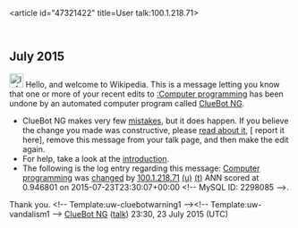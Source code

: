<article id="47321422" title=User talk:100.1.218.71>
	<talkpage id="47321422" title="User talk:100.1.218.71">


== July 2015 ==
[[File:Information.svg|left|25px|alt=]] Hello, and welcome to Wikipedia. This is a message letting you know that one or more of your recent edits to [[:Computer programming]] has been undone by an automated computer program called [[User:ClueBot NG|ClueBot NG]].
{{clear}}
* ClueBot NG makes very few [[User:ClueBot NG#Information About False Positives|mistakes]], but it does happen. If you believe the change you made was constructive, please [[User:ClueBot NG#Information About False Positives|read about it]], [{{User:ClueBot NG/Warnings/FPReport|2298085}} report it here], remove this message from your talk page, and then make the edit again.
* For help, take a look at the [[Wikipedia:Introduction|introduction]].
* The following is the log entry regarding this message: [[Computer programming]] was [https://en.wikipedia.org/w/index.php?title=Computer+programming&amp;diff=672801235&amp;oldid=672404149 changed] by [[Special:Contributions/100.1.218.71|100.1.218.71]] [[User:100.1.218.71|(u)]] [[User talk:100.1.218.71|(t)]] ANN scored at 0.946801 on 2015-07-23T23:30:07+00:00 &lt;!-- MySQL ID: 2298085 --&gt;.
Thank you. &lt;!-- Template:uw-cluebotwarning1 --&gt;&lt;!-- Template:uw-vandalism1 --&gt; [[User:ClueBot NG|ClueBot NG]] ([[User talk:ClueBot NG|talk]]) 23:30, 23 July 2015 (UTC)
	</talkpage>
</article>